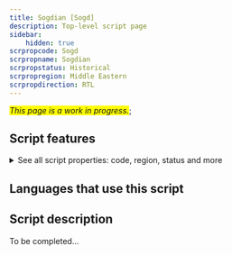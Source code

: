 ```yaml
---
title: Sogdian [Sogd]
description: Top-level script page
sidebar:
    hidden: true
scrpropcode: Sogd
scrpropname: Sogdian
scrpropstatus: Historical
scrpropregion: Middle Eastern
scrpropdirection: RTL
---
```


<span style='background-color:yellow'>_This page is a work in progress._</span>;


## Script features

<details>
<summary> See all script properties: code, region, status and more</summary>
<ScriptInfo />
</details>

## Languages that use this script

<WsList script='Sogd' wsMax='5' />

## Script description

To be completed...

